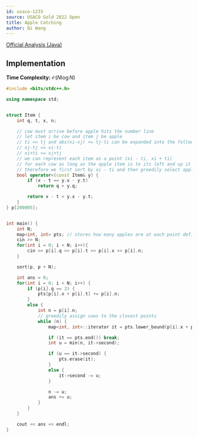 ```yaml
---
id: usaco-1233
source: USACO Gold 2022 Open
title: Apple Catching
author: Qi Wang
---
```


[Official Analysis (Java)](http://www.usaco.org/current/data/sol_prob1_gold_open22.html)

## Implementation

**Time Complexity:** $\mathcal{O}(N \log N)$

<LanguageSection>

<CPPSection>

```cpp
#include <bits/stdc++.h>

using namespace std;


struct Item {
	int q, t, x, n;

	// cow must arrive before apple hits the number line
	// let item i be cow and item j be apple
	// ti <= tj and abs(xi-xj) <= tj-ti can be expanded into the following:
	// xj-tj <= xi-ti 
	// xi+ti <= xj+tj
	// we can represent each item as a point (xi - ti, xi + ti)
	// for each cow as long as the apple item is to its left and up it is a valid point
	// therefore we first sort by xi - ti and then greedily select apples based on xi + ti
	bool operator<(const Item& y) {
		if (x - t == y.x - y.t)
			return q > y.q;

		return x - t < y.x - y.t;
	}
} p[200005];


int main() {
	int N;
	map<int, int> pts; // stores how many apples are at each point defined above
	cin >> N;
	for(int i = 0; i < N; i++){
		cin >> p[i].q >> p[i].t >> p[i].x >> p[i].n;
	}

	sort(p, p + N);

	int ans = 0;
	for(int i = 0; i < N; i++) {
		if (p[i].q == 2) {
			pts[p[i].x + p[i].t] += p[i].n;
		}
		else {
			int n = p[i].n;
			// greedily assign cows to the closest points
			while (n) {
				map<int, int>::iterator it = pts.lower_bound(p[i].x + p[i].t);

				if (it == pts.end()) break;
				int u = min(n, it->second);

				if (u == it->second) {
					pts.erase(it);
				}
				else {
					it->second -= u;
				}

				n -= u;
				ans += u;
			}
		}
	}

	cout << ans << endl;
}
```

</CPPSection>

</LanguageSection>